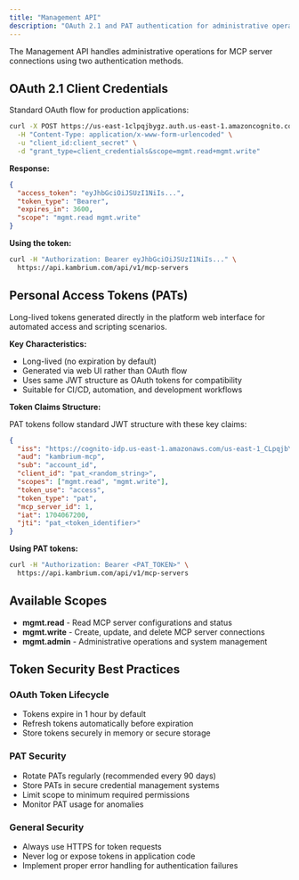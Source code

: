 ```yaml
---
title: "Management API"
description: "OAuth 2.1 and PAT authentication for administrative operations"
---
```


The Management API handles administrative operations for MCP server connections using two authentication methods.

## OAuth 2.1 Client Credentials

Standard OAuth flow for production applications:

```bash
curl -X POST https://us-east-1clpqjbygz.auth.us-east-1.amazoncognito.com/oauth2/token \
  -H "Content-Type: application/x-www-form-urlencoded" \
  -u "client_id:client_secret" \
  -d "grant_type=client_credentials&scope=mgmt.read+mgmt.write"
```

**Response:**

```json
{
  "access_token": "eyJhbGciOiJSUzI1NiIs...",
  "token_type": "Bearer",
  "expires_in": 3600,
  "scope": "mgmt.read mgmt.write"
}
```

**Using the token:**

```bash
curl -H "Authorization: Bearer eyJhbGciOiJSUzI1NiIs..." \
  https://api.kambrium.com/api/v1/mcp-servers
```

## Personal Access Tokens (PATs)

Long-lived tokens generated directly in the platform web interface for automated access and scripting scenarios.

**Key Characteristics:**

- Long-lived (no expiration by default)
- Generated via web UI rather than OAuth flow
- Uses same JWT structure as OAuth tokens for compatibility
- Suitable for CI/CD, automation, and development workflows

**Token Claims Structure:**

PAT tokens follow standard JWT structure with these key claims:

```json
{
  "iss": "https://cognito-idp.us-east-1.amazonaws.com/us-east-1_CLpqjbYgz",
  "aud": "kambrium-mcp",
  "sub": "account_id",
  "client_id": "pat_<random_string>",
  "scopes": ["mgmt.read", "mgmt.write"],
  "token_use": "access",
  "token_type": "pat",
  "mcp_server_id": 1,
  "iat": 1704067200,
  "jti": "pat_<token_identifier>"
}
```

**Using PAT tokens:**

```bash
curl -H "Authorization: Bearer <PAT_TOKEN>" \
  https://api.kambrium.com/api/v1/mcp-servers
```

## Available Scopes

- **mgmt.read** - Read MCP server configurations and status
- **mgmt.write** - Create, update, and delete MCP server connections
- **mgmt.admin** - Administrative operations and system management

## Token Security Best Practices

### OAuth Token Lifecycle

- Tokens expire in 1 hour by default
- Refresh tokens automatically before expiration
- Store tokens securely in memory or secure storage

### PAT Security

- Rotate PATs regularly (recommended every 90 days)
- Store PATs in secure credential management systems
- Limit scope to minimum required permissions
- Monitor PAT usage for anomalies

### General Security

- Always use HTTPS for token requests
- Never log or expose tokens in application code
- Implement proper error handling for authentication failures

